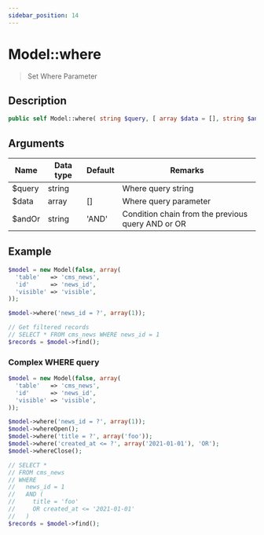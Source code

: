 ```yaml
---
sidebar_position: 14
---
```


# Model::where

> Set Where Parameter


## Description

```php
public self Model::where( string $query, [ array $data = [], string $andOr = 'AND' ] )
```

## Arguments

| Name   | Data type | Default | Remarks                                           |
| ------ | --------- | ------- | ------------------------------------------------- |
| $query | string    |         | Where query string                                |
| $data  | array     | []      | Where query parameter                             |
| $andOr | string    | 'AND'   | Condition chain from the previous query AND or OR |


## Example

```php title="Controller"
$model = new Model(false, array(
  'table'   => 'cms_news',
  'id'      => 'news_id',
  'visible' => 'visible',
));

$model->where('news_id = ?', array(1));

// Get filtered records
// SELECT * FROM cms_news WHERE news_id = 1
$records = $model->find();
```

### Complex WHERE query

```php title="Controller"
$model = new Model(false, array(
  'table'   => 'cms_news',
  'id'      => 'news_id',
  'visible' => 'visible',
));

$model->where('news_id = ?', array(1));
$model->whereOpen();
$model->where('title = ?', array('foo'));
$model->where('created_at <= ?', array('2021-01-01'), 'OR');
$model->whereClose();

// SELECT *
// FROM cms_news
// WHERE
//   news_id = 1
//   AND (
//     title = 'foo'
//     OR created_at <= '2021-01-01'
//   )
$records = $model->find();
```